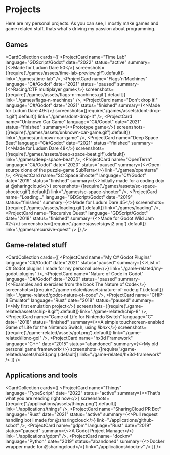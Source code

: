 # Projects

Here are my personal projects. As you can see, I mostly make games and game related stuff, thats what's driving my passion about programming.

## Games

<CardCollection
    cards={[
        <ProjectCard
            name="Time Lab"
            language="GDScript/Godot"
            date="2022"
            status="active"
            summary={<>Made for <ELink href="https://ldjam.com/events/ludum-dare/50/time-lab">Ludum Dare 50</ELink></>}
            screenshots={[require('./games/assets/time-lab-preview.gif').default]}
            link="./games/time-lab"
        />,
        <ProjectCard
            name="Flags'n'Machines"
            language="C#/Godot"
            date="2021"
            status="paused"
            summary={<>Racing/CTF multiplayer game</>}
            screenshots={[require('./games/assets/flags-n-machines.gif').default]}
            link="./games/flags-n-machines"
        />,
        <ProjectCard
            name="Don't drop it!"
            language="C#/Godot"
            date="2021"
            status="finished"
            summary={<>Made for <ELink href="https://ldjam.com/events/ludum-dare/49/dont-drop-it">Ludum Dare 49</ELink></>}
            screenshots={[require('./games/assets/dont-drop-it.gif').default]}
            link="./games/dont-drop-it"
        />,
        <ProjectCard
            name="Unknown Car Game"
            language="C#/Godot"
            date="2021"
            status="finished"
            summary={<>Prototype game</>}
            screenshots={[require('./games/assets/unknown-car-game.gif').default]}
            link="./games/unknown-car-game"
        />,
        <ProjectCard
            name="Deep Space Beat"
            language="C#/Godot"
            date="2021"
            status="finished"
            summary={<>Made for <ELink href="https://ldjam.com/events/ludum-dare/48/deep-space-beat">Ludum Dare 48</ELink></>}
            screenshots={[require('./games/assets/deep-space-beat.gif').default]}
            link="./games/deep-space-beat"
        />,
        <ProjectCard
            name="OpenTerra"
            language="C#/Godot"
            date="2020"
            status="paused"
            summary={<>Open-source clone of the puzzle-game <ELink href="http://crystalshard.net/old/cs_curvy.php?p=6">SubTerra</ELink></>}
            link="./games/openterra"
        />,
        <ProjectCard
            name="SC Space Shooter"
            language="C#/Godot"
            date="2019"
            status="finished"
            summary={<>Initially made for a coding dojo at <ELink href="https://github.com/sharingcloud">@sharingcloud</ELink></>}
            screenshots={[require('./games/assets/sc-space-shooter.gif').default]}
            link="./games/sc-space-shooter"
        />,
        <ProjectCard
            name="Loading..."
            language="GDScript/Godot"
            date="2019"
            status="finished"
            summary={<>Made for <ELink href="https://ldjam.com/events/ludum-dare/45/loading">Ludum Dare 45</ELink></>}
            screenshots={[require('./games/assets/loading.gif').default]}
            link="./games/loading"
        />,
        <ProjectCard
            name="Recursive Quest"
            language="GDScript/Godot"
            date="2018"
            status="finished"
            summary={<>Made for <ELink href="https://itch.io/jam/godot-wild-jam-2/rate/319210">Godot Wild Jam #2</ELink></>}
            screenshots={[require('./games/assets/gwj2.png').default]}
            link="./games/recursive-quest"
        />
    ]}
/>

## Game-related stuff

<CardCollection
    cards={[
        <ProjectCard
            name="My C# Godot Plugins"
            language="C#/Godot"
            date="2021"
            status="paused"
            summary={<>List of C# Godot plugins I made for my personal use</>}
            link="./game-related/my-godot-plugins"
        />,
        <ProjectCard
            name="Nature of Code in Godot"
            language="C#/Godot"
            date="2020"
            status="paused"
            summary={<>Examples and exercises from the book <ELink href="https://natureofcode.com/">The Nature of Code</ELink></>}
            screenshots={[require('./game-related/assets/nature-of-code.gif').default]}
            link="./game-related/godot-nature-of-code"
        />,
        <ProjectCard
            name="CHIP-8 Emulator"
            language="Rust"
            date="2018"
            status="paused"
            summary={<>My first emulation project</>}
            screenshots={[require('./game-related/assets/chip-8.gif').default]}
            link="./game-related/chip-8"
        />,
        <ProjectCard
            name="Game of Life for Nintendo Switch"
            language="C"
            date="2018"
            status="finished"
            summary={<>A simple touchscreen-enabled Game of Life for the Nintendo Switch, using <i>libnx</i></>}
            screenshots={[require('./game-related/assets/gol.png').default]}
            link="./game-related/libnx-gol"
        />,
        <ProjectCard
            name="hx3d Framework"
            language="C++"
            date="2015"
            status="abandoned"
            summary={<>My old personal game framework</>}
            screenshots={[require('./game-related/assets/hx3d.png').default]}
            link="./game-related/hx3d-framework"
        />
    ]}
/>

## Applications and tools

<CardCollection
    cards={[
        <ProjectCard
            name="Things"
            language="TypeScript"
            date="2022"
            status="active"
            summary={<>That's what you are reading right now</>}
            screenshots={[require("./applications/assets/things.png").default]}
            link="./applications/things"
        />,
        <ProjectCard
            name="SharingCloud PR Bot"
            language="Rust"
            date="2021"
            status="active"
            summary={<>Pull request handling bot I made for <ELink href="https://github.com/sharingcloud">@sharingcloud</ELink></>}
            link="./applications/github-scbot"
        />,
        <ProjectCard
            name="gdpm"
            language="Rust"
            date="2019"
            status="paused"
            summary={<>A Godot Project Manager</>}
            link="./applications/gdpm"
        />,
        <ProjectCard
            name="docknv"
            language="Python"
            date="2019"
            status="abandoned"
            summary={<>Docker wrapper made for <ELink href="https://github.com/sharingcloud">@sharingcloud</ELink></>}
            link="./applications/docknv"
        />
    ]}
/>
